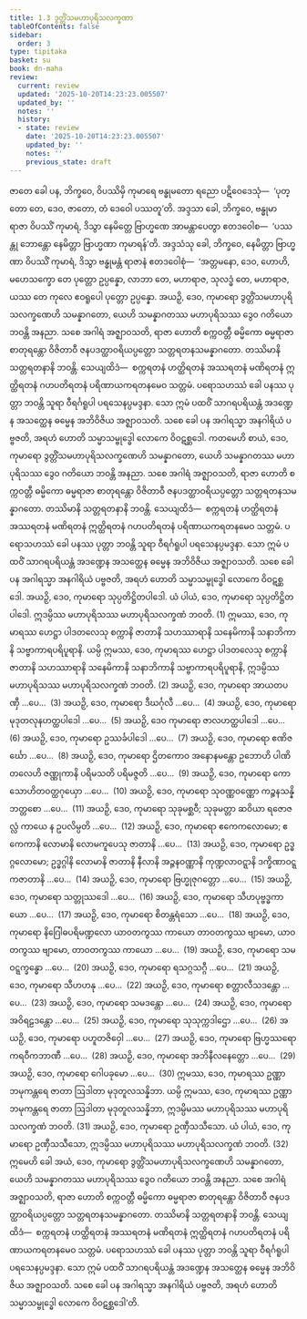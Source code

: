 ```yaml
---
title: 1.3 ဒွတ္တိံသမဟာပုရိသလက္ခဏာ
tableOfContents: false
sidebar:
  order: 3
type: tipitaka
basket: su
book: dn-maha
review:
  current: review
  updated: '2025-10-20T14:23:23.005507'
  updated_by: ''
  notes: ''
  history:
  - state: review
    date: '2025-10-20T14:23:23.005507'
    updated_by: ''
    notes: ''
    previous_state: draft
---
```



<DynamicBreadcrumb />


<ReviewStatus review={frontmatter.review} showDetails={true} />

<HypothesisAnnotation frontmatter={frontmatter} />

<Division number="33" book="dn-maha" e="ch" v="7" p="13">

<Paragraph number="50" book="dn-maha">
ဇာတေ ခေါ ပန, ဘိက္ခဝေ, ဝိပဿိမှိ ကုမာရေ ဗန္ဓုမတော ရညော ပဋိဝေဒေသုံ—  ‘ပုတ္တော တေ, ဒေဝ, ဇာတော, တံ ဒေဝေါ ပဿတူ’တိ. အဒ္ဒသာ ခေါ, ဘိက္ခဝေ, ဗန္ဓုမာ ရာဇာ ဝိပဿိံ ကုမာရံ, ဒိသွာ နေမိတ္တေ ဗြာဟ္မဏေ အာမန္တာပေတွာ ဧတဒဝေါစ—  ‘ပဿန္တု ဘောန္တော နေမိတ္တာ ဗြာဟ္မဏာ ကုမာရန်’တိ. အဒ္ဒသံသု ခေါ, ဘိက္ခဝေ, နေမိတ္တာ ဗြာဟ္မဏာ ဝိပဿိံ ကုမာရံ, ဒိသွာ ဗန္ဓုမန္တံ ရာဇာနံ ဧတဒဝေါစုံ—  ‘အတ္တမနော, ဒေဝ, ဟောဟိ, မဟေသက္ခော တေ ပုတ္တော ဥပ္ပန္နော, လာဘာ တေ, မဟာရာဇ, သုလဒ္ဓံ တေ, မဟာရာဇ, ယဿ တေ ကုလေ ဧဝရူပေါ ပုတ္တော ဥပ္ပန္နော. အယဉှိ, ဒေဝ, ကုမာရော ဒွတ္တိံသမဟာပုရိသလက္ခဏေဟိ သမန္နာဂတော, ယေဟိ သမန္နာဂတဿ မဟာပုရိသဿ ဒွေဝ ဂတိယော ဘဝန္တိ အနညာ. သစေ အဂါရံ အဇ္ဈာဝသတိ, ရာဇာ ဟောတိ စက္ကဝတ္တီ ဓမ္မိကော ဓမ္မရာဇာ စာတုရန္တော ဝိဇိတာဝီ ဇနပဒတ္ထာဝရိယပ္ပတ္တော သတ္တရတနသမန္နာဂတော. တဿိမာနိ သတ္တရတနာနိ ဘဝန္တိ. သေယျထိဒံ—  စက္ကရတနံ ဟတ္ထိရတနံ အဿရတနံ မဏိရတနံ ဣတ္ထိရတနံ ဂဟပတိရတနံ ပရိဏာယကရတနမေဝ သတ္တမံ. ပရောသဟဿံ ခေါ ပနဿ ပုတ္တာ ဘဝန္တိ သူရာ ဝီရင်္ဂရူပါ ပရသေနပ္ပမဒ္ဒနာ. သော ဣမံ ပထဝိံ သာဂရပရိယန္တံ အဒဏ္ဍေန အသတ္ထေန ဓမ္မေန အဘိဝိဇိယ အဇ္ဈာဝသတိ. သစေ ခေါ ပန အဂါရသ္မာ အနဂါရိယံ ပဗ္ဗဇတိ, အရဟံ ဟောတိ သမ္မာသမ္ဗုဒ္ဓေါ လောကေ ဝိဝဋစ္ဆဒေါ.
</Paragraph>

</Division>
<Division number="34" book="dn-maha" e="ch" v="7" p="14">

<Paragraph number="51" book="dn-maha">
ကတမေဟိ စာယံ, ဒေဝ, ကုမာရော ဒွတ္တိံသမဟာပုရိသလက္ခဏေဟိ သမန္နာဂတော, ယေဟိ သမန္နာဂတဿ မဟာပုရိသဿ ဒွေဝ ဂတိယော ဘဝန္တိ အနညာ. သစေ အဂါရံ အဇ္ဈာဝသတိ, ရာဇာ ဟောတိ စက္ကဝတ္တီ ဓမ္မိကော ဓမ္မရာဇာ စာတုရန္တော ဝိဇိတာဝီ ဇနပဒတ္ထာဝရိယပ္ပတ္တော သတ္တရတနသမန္နာဂတော. တဿိမာနိ သတ္တရတနာနိ ဘဝန္တိ. သေယျထိဒံ—  စက္ကရတနံ ဟတ္ထိရတနံ အဿရတနံ မဏိရတနံ ဣတ္ထိရတနံ ဂဟပတိရတနံ ပရိဏာယကရတနမေဝ သတ္တမံ. ပရောသဟဿံ ခေါ ပနဿ ပုတ္တာ ဘဝန္တိ သူရာ ဝီရင်္ဂရူပါ ပရသေနပ္ပမဒ္ဒနာ. သော ဣမံ ပထဝိံ သာဂရပရိယန္တံ အဒဏ္ဍေန အသတ္ထေန ဓမ္မေန အဘိဝိဇိယ အဇ္ဈာဝသတိ. သစေ ခေါ ပန အဂါရသ္မာ အနဂါရိယံ ပဗ္ဗဇတိ, အရဟံ ဟောတိ သမ္မာသမ္ဗုဒ္ဓေါ လောကေ ဝိဝဋစ္ဆဒေါ.
</Paragraph>

</Division>
<Division number="35" book="dn-maha" e="ch" v="7" p="14">

<Paragraph number="52" book="dn-maha">
အယဉှိ, ဒေဝ, ကုမာရော သုပ္ပတိဋ္ဌိတပါဒေါ. ယံ ပါယံ, ဒေဝ, ကုမာရော သုပ္ပတိဋ္ဌိတပါဒေါ. ဣဒမ္ပိဿ မဟာပုရိသဿ မဟာပုရိသလက္ခဏံ ဘဝတိ. (1)
</Paragraph>

<Paragraph number="53" book="dn-maha">
ဣမဿ, ဒေဝ, ကုမာရဿ ဟေဋ္ဌာ ပါဒတလေသု စက္ကာနိ ဇာတာနိ သဟဿာရာနိ သနေမိကာနိ သနာဘိကာနိ သဗ္ဗာကာရပရိပူရာနိ. ယမ္ပိ ဣမဿ, ဒေဝ, ကုမာရဿ ဟေဋ္ဌာ ပါဒတလေသု စက္ကာနိ ဇာတာနိ သဟဿာရာနိ သနေမိကာနိ သနာဘိကာနိ သဗ္ဗာကာရပရိပူရာနိ, ဣဒမ္ပိဿ မဟာပုရိသဿ မဟာပုရိသလက္ခဏံ ဘဝတိ. (2)
</Paragraph>

<Paragraph number="54" book="dn-maha">
အယဉှိ, ဒေဝ, ကုမာရော အာယတပဏှီ …ပေ…  (3)
</Paragraph>

<Paragraph number="55" book="dn-maha">
အယဉှိ, ဒေဝ, ကုမာရော ဒီဃင်္ဂုလီ …ပေ…  (4)
</Paragraph>

<Paragraph number="56" book="dn-maha">
အယဉှိ, ဒေဝ, ကုမာရော မုဒုတလုနဟတ္ထပါဒေါ …ပေ…  (5)
</Paragraph>

<Paragraph number="57" book="dn-maha">
အယဉှိ, ဒေဝ ကုမာရော ဇာလဟတ္ထပါဒေါ …ပေ…  (6)
</Paragraph>

<Paragraph number="58" book="dn-maha">
အယဉှိ, ဒေဝ, ကုမာရော ဥဿင်္ခပါဒေါ …ပေ…  (7)
</Paragraph>

<Paragraph number="59" book="dn-maha">
အယဉှိ, ဒေဝ, ကုမာရော ဧဏိဇင်္ဃော …ပေ…  (8)
</Paragraph>

<Paragraph number="60" book="dn-maha">
အယဉှိ, ဒေဝ, ကုမာရော ဌိတကောဝ အနောနမန္တော ဥဘောဟိ ပါဏိတလေဟိ ဇဏ္ဏုကာနိ ပရိမသတိ ပရိမဇ္ဇတိ …ပေ…  (9)
</Paragraph>

<Paragraph number="61" book="dn-maha">
အယဉှိ, ဒေဝ, ကုမာရော ကောသောဟိတဝတ္ထဂုယှော …ပေ…  (10)
</Paragraph>

<Paragraph number="62" book="dn-maha">
အယဉှိ, ဒေဝ, ကုမာရော သုဝဏ္ဏဝဏ္ဏော ကဉ္စနသန္နိဘတ္တစော …ပေ…  (11)
</Paragraph>

<Paragraph number="63" book="dn-maha">
အယဉှိ, ဒေဝ, ကုမာရော သုခုမစ္ဆဝီ; သုခုမတ္တာ ဆဝိယာ ရဇောဇလ္လံ ကာယေ န ဥပလိမ္ပတိ …ပေ…  (12)
</Paragraph>

<Paragraph number="64" book="dn-maha">
အယဉှိ, ဒေဝ, ကုမာရော ဧကေကလောမော; ဧကေကာနိ လောမာနိ လောမကူပေသု ဇာတာနိ …ပေ…  (13)
</Paragraph>

<Paragraph number="65" book="dn-maha">
အယဉှိ, ဒေဝ, ကုမာရော ဥဒ္ဓဂ္ဂလောမော; ဥဒ္ဓဂ္ဂါနိ လောမာနိ ဇာတာနိ နီလာနိ အဉ္ဇနဝဏ္ဏာနိ ကုဏ္ဍလာဝဋ္ဋာနိ ဒက္ခိဏာဝဋ္ဋကဇာတာနိ …ပေ…  (14)
</Paragraph>

<Paragraph number="66" book="dn-maha">
အယဉှိ, ဒေဝ, ကုမာရော ဗြဟ္မုဇုဂတ္တော …ပေ…  (15)
</Paragraph>

<Paragraph number="67" book="dn-maha">
အယဉှိ, ဒေဝ, ကုမာရော သတ္တုဿဒေါ …ပေ…  (16)
</Paragraph>

<Paragraph number="68" book="dn-maha">
အယဉှိ, ဒေဝ, ကုမာရော သီဟပုဗ္ဗဒ္ဓကာယော …ပေ…  (17)
</Paragraph>

<Paragraph number="69" book="dn-maha">
အယဉှိ, ဒေဝ, ကုမာရော စိတန္တရံသော …ပေ…  (18)
</Paragraph>

<Paragraph number="70" book="dn-maha">
အယဉှိ, ဒေဝ, ကုမာရော နိဂြေါဓပရိမဏ္ဍလော ယာဝတကွဿ ကာယော တာဝတကွဿ ဗျာမော, ယာဝတကွဿ ဗျာမော, တာဝတကွဿ ကာယော …ပေ…  (19)
</Paragraph>

<Paragraph number="71" book="dn-maha">
အယဉှိ, ဒေဝ, ကုမာရော သမဝဋ္ဋက္ခန္ဓော …ပေ…  (20)
</Paragraph>

<Paragraph number="72" book="dn-maha">
အယဉှိ, ဒေဝ, ကုမာရော ရသဂ္ဂသဂ္ဂီ …ပေ…  (21)
</Paragraph>

<Paragraph number="73" book="dn-maha">
အယဉှိ, ဒေဝ, ကုမာရော သီဟဟနု …ပေ…  (22)
</Paragraph>

<Paragraph number="74" book="dn-maha">
အယဉှိ, ဒေဝ, ကုမာရော စတ္တာလီသဒန္တော …ပေ…  (23)
</Paragraph>

<Paragraph number="75" book="dn-maha">
အယဉှိ, ဒေဝ, ကုမာရော သမဒန္တော …ပေ…  (24)
</Paragraph>

<Paragraph number="76" book="dn-maha">
အယဉှိ, ဒေဝ, ကုမာရော အဝိရဠဒန္တော …ပေ…  (25)
</Paragraph>

<Paragraph number="77" book="dn-maha">
အယဉှိ, ဒေဝ, ကုမာရော သုသုက္ကဒါဌော …ပေ…  (26)
</Paragraph>

<Paragraph number="78" book="dn-maha">
အယဉှိ, ဒေဝ, ကုမာရော ပဟူတဇိဝှေါ …ပေ…  (27)
</Paragraph>

<Paragraph number="79" book="dn-maha">
အယဉှိ, ဒေဝ, ကုမာရော ဗြဟ္မဿရော ကရဝီကဘာဏီ …ပေ…  (28)
</Paragraph>

<Paragraph number="80" book="dn-maha">
အယဉှိ, ဒေဝ, ကုမာရော အဘိနီလနေတ္တော …ပေ…  (29)
</Paragraph>

<Paragraph number="81" book="dn-maha">
အယဉှိ, ဒေဝ, ကုမာရော ဂေါပခုမော …ပေ…  (30)
</Paragraph>

<Paragraph number="82" book="dn-maha">
ဣမဿ, ဒေဝ, ကုမာရဿ ဥဏ္ဏာ ဘမုကန္တရေ ဇာတာ ဩဒါတာ မုဒုတူလသန္နိဘာ. ယမ္ပိ ဣမဿ, ဒေဝ, ကုမာရဿ ဥဏ္ဏာ ဘမုကန္တရေ ဇာတာ ဩဒါတာ မုဒုတူလသန္နိဘာ, ဣဒမ္ပိမဿ မဟာပုရိသဿ မဟာပုရိသလက္ခဏံ ဘဝတိ. (31)
</Paragraph>

<Paragraph number="83" book="dn-maha">
အယဉှိ, ဒေဝ, ကုမာရော ဥဏှီသသီသော. ယံ ပါယံ, ဒေဝ, ကုမာရော ဥဏှီသသီသော, ဣဒမ္ပိဿ မဟာပုရိသဿ မဟာပုရိသလက္ခဏံ ဘဝတိ. (32)
</Paragraph>

</Division>
<Division number="36" book="dn-maha" e="ch" v="7" p="16">

<Paragraph number="84" book="dn-maha">
ဣမေဟိ ခေါ အယံ, ဒေဝ, ကုမာရော ဒွတ္တိံသမဟာပုရိသလက္ခဏေဟိ သမန္နာဂတော, ယေဟိ သမန္နာဂတဿ မဟာပုရိသဿ ဒွေဝ ဂတိယော ဘဝန္တိ အနညာ. သစေ အဂါရံ အဇ္ဈာဝသတိ, ရာဇာ ဟောတိ စက္ကဝတ္တီ ဓမ္မိကော ဓမ္မရာဇာ စာတုရန္တော ဝိဇိတာဝီ ဇနပဒတ္ထာဝရိယပ္ပတ္တော သတ္တရတနသမန္နာဂတော. တဿိမာနိ သတ္တရတနာနိ ဘဝန္တိ. သေယျထိဒံ—  စက္ကရတနံ ဟတ္ထိရတနံ အဿရတနံ မဏိရတနံ ဣတ္ထိရတနံ ဂဟပတိရတနံ ပရိဏာယကရတနမေဝ သတ္တမံ. ပရောသဟဿံ ခေါ ပနဿ ပုတ္တာ ဘဝန္တိ သူရာ ဝီရင်္ဂရူပါ ပရသေနပ္ပမဒ္ဒနာ. သော ဣမံ ပထဝိံ သာဂရပရိယန္တံ အဒဏ္ဍေန အသတ္ထေန ဓမ္မေန အဘိဝိဇိယ အဇ္ဈာဝသတိ. သစေ ခေါ ပန အဂါရသ္မာ အနဂါရိယံ ပဗ္ဗဇတိ, အရဟံ ဟောတိ သမ္မာသမ္ဗုဒ္ဓေါ လောကေ ဝိဝဋစ္ဆဒေါ’တိ.
</Paragraph>
</Division>